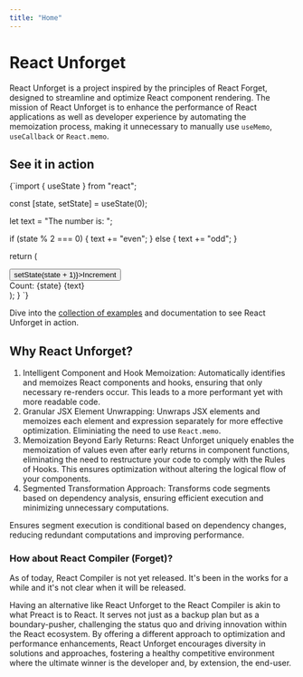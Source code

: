 ```yaml
---
title: "Home"
---
```



# React Unforget

React Unforget is a project inspired by the principles of React Forget, designed to streamline and optimize React component rendering. The mission of React Unforget is to enhance the performance of React applications as well as developer experience by automating the memoization process, making it unnecessary to manually use `useMemo`, `useCallback` or `React.memo`.

<OldAndNewCodeReveal />

## See it in action

<DynamicLiveCodeSandpack previewClassName="h-44">
{`import { useState } from "react";

  const [state, setState] = useState(0);

let text = "The number is: ";

if (state % 2 === 0) {
text += "even";
} else {
text += "odd";
}

return (
<div>
<button onClick={() => setState(state + 1)}>Increment</button>
<div>
<span>Count: {state}</span> {text}
</div>
</div>
);
}
`}

</DynamicLiveCodeSandpack>

Dive into the [collection of examples](./examples.mdx) and documentation to see React Unforget in action.

## Why React Unforget?

1. Intelligent Component and Hook Memoization: Automatically identifies and memoizes React components and hooks, ensuring that only necessary re-renders occur. This leads to a more performant yet with more readable code.
1. Granular JSX Element Unwrapping: Unwraps JSX elements and memoizes each element and expression separately for more effective optimization. Eliminiating the need to use `React.memo`.
1. Memoization Beyond Early Returns: React Unforget uniquely enables the memoization of values even after early returns in component functions, eliminating the need to restructure your code to comply with the Rules of Hooks. This ensures optimization without altering the logical flow of your components.
1. Segmented Transformation Approach: Transforms code segments based on dependency analysis, ensuring efficient execution and minimizing unnecessary computations.

Ensures segment execution is conditional based on dependency changes, reducing redundant computations and improving performance.

### How about React Compiler (Forget)?

As of today, React Compiler is not yet released. It's been in the works for a while and it's not clear when it will be released.

Having an alternative like React Unforget to the React Compiler is akin to what Preact is to React. It serves not just as a backup plan but as a boundary-pusher, challenging the status quo and driving innovation within the React ecosystem. By offering a different approach to optimization and performance enhancements, React Unforget encourages diversity in solutions and approaches, fostering a healthy competitive environment where the ultimate winner is the developer and, by extension, the end-user.
